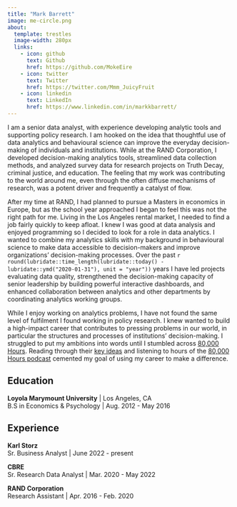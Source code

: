 ```yaml
---
title: "Mark Barrett"
image: me-circle.png
about:
  template: trestles
  image-width: 280px
  links:
    - icon: github
      text: Github
      href: https://github.com/MokeEire
    - icon: twitter
      text: Twitter
      href: https://twitter.com/Mmm_JuicyFruit
    - icon: linkedin
      text: LinkedIn
      href: https://www.linkedin.com/in/markkbarrett/
---
```


I am a senior data analyst, with experience developing analytic tools and supporting policy research.
I am hooked on the idea that thoughtful use of data analytics and behavioural science can improve the everyday decision-making of individuals and institutions.
While at the RAND Corporation, I developed decision-making analytics tools, streamlined data collection methods, and analyzed survey data for research projects on Truth Decay, criminal justice, and education. 
The feeling that my work was contributing to the world around me, even through the often diffuse mechanisms of research, was a potent driver and frequently a catalyst of flow.

After my time at RAND, I had planned to pursue a Masters in economics in Europe, but as the school year approached I began to feel this was not the right path for me.
Living in the Los Angeles rental market, I needed to find a job fairly quickly to keep afloat.
I knew I was good at data analysis and enjoyed programming so I decided to look for a role in data analytics.
I wanted to combine my analytics skills with my background in behavioural science to make data accessible to decision-makers and improve organizations' decision-making processes.
Over the past `r round(lubridate::time_length(lubridate::today() - lubridate::ymd("2020-01-31"), unit = "year"))` years I have led projects evaluating data quality, strengthened the decision-making capacity of senior leadership by building powerful interactive dashboards, and enhanced collaboration between analytics and other departments by coordinating analytics working groups.

While I enjoy working on analytics problems, I have not found the same level of fulfilment I found working in policy research.
I knew wanted to build a high-impact career that contributes to pressing problems in our world, in particular the structures and processes of institutions' decision-making.
I struggled to put my ambitions into words until I stumbled across [80,000 Hours](https://80000hours.org/).
Reading through their [key ideas](https://80000hours.org/key-ideas/) and listening to hours of the [80,000 Hours podcast](https://80000hours.org/podcast/) cemented my goal of using my career to make a difference.

## Education

**Loyola Marymount University** | Los Angeles, CA  
B.S in Economics & Psychology | Aug. 2012 - May 2016

## Experience

**Karl Storz**  
Sr. Business Analyst | June 2022 - present

**CBRE**  
Sr. Research Data Analyst | Mar. 2020 - May 2022

**RAND Corporation**  
Research Assistant | Apr. 2016 - Feb. 2020


